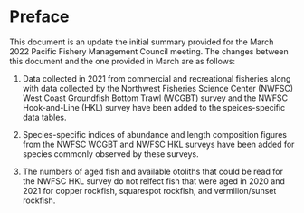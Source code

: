 # Preface {-}

This document is an update the initial summary provided for the March 2022 Pacific Fishery Management Council meeting. The changes between this document and the one provided in March are as follows:

1. Data collected in 2021 from commercial and recreational fisheries along with data collected by the Northwest Fisheries Science Center (NWFSC) West Coast Groundfish Bottom Trawl (WCGBT) survey and the NWFSC Hook-and-Line (HKL) survey have been added to the speices-specific data tables.

2. Species-specific indices of abundance and length composition figures from the NWFSC WCGBT and NWFSC HKL surveys have been added for species commonly observed by these surveys.

3. The numbers of aged fish and available otoliths that could be read for the NWFSC HKL survey do not relfect fish that were aged in 2020 and 2021 for copper rockfish, squarespot rockfish, and vermilion/sunset rockfish.
